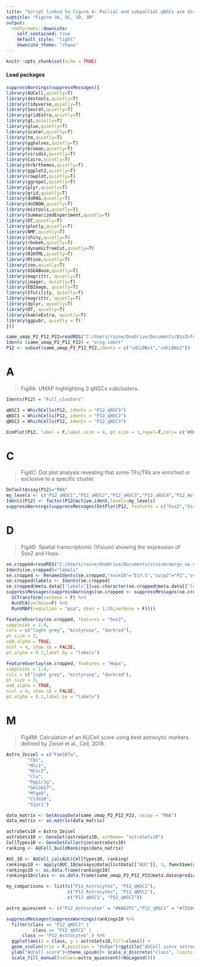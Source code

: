 ---
title: "Script linked to Figure 4: Pallial and subpallial qNSCs are distinguished by Hopx expression."
subtitle: "Figure 3A, 3C, 3D, 3M"
output:
  rmdformats::downcute:
    self_contained: true
    default_style: "light"
    downcute_theme: "chaos"
---

```{r setup, include=FALSE}
knitr::opts_chunk$set(echo = TRUE)
```

#### Load packages

```{r,warning=FALSE, include=T}
suppressWarnings(suppressMessages({
library(AUCell,quietly=T)
library(devtools,quietly=T)
library(tidyverse,quietly=T)
library(Seurat,quietly=T)
library(gridExtra,quietly=T)
library(gt,quietly=T)
library(glue,quietly=T)
library(scater,quietly=T)
library(tm,quietly=T)
library(gghalves,quietly=T)
library(broman,quietly=T)
library(viridis,quietly=T)
library(Cairo,quietly=T)
library(hrbrthemes,quietly=T)
library(ggplot2,quietly=T)
library(cowplot,quietly=T)
library(ggrepel,quietly=T)
library(plyr,quietly=T)
library(grid,quietly=T)
library(doRNG,quietly=T)
library(doSNOW,quietly=T)
library(mixtools,quietly=T)
library(SummarizedExperiment,quietly=T)
library(DT,quietly=T)
library(plotly,quietly=T)
library(NMF,quietly=T)
library(shiny,quietly=T)
library(rbokeh,quietly=T)
library(dynamicTreeCut,quietly=T)
library(R2HTML,quietly=T)
library(Rtsne,quietly=T)
library(zoo,quietly=T)
library(GSEABase,quietly=T)
library(magrittr, quietly=T)
library(imager, quietly=T)
library(EBImage, quietly=T)
library(STutility, quietly=T)
library(magrittr, quietly=T)
library(dplyr, quietly=T)
library(DT, quietly=T)
library(kableExtra, quietly=T)
library(ggpubr, quietly = T)
}))
```

```{r, warning=FALSE}
same_umap_P2_P12_P22=readRDS("C:/Users/raine/OneDrive/Documents/BioInfo/newdataset/same_umap_P2_P12_P22.rds")
Idents (same_umap_P2_P12_P22) = "orig.ident"
P12 <- subset(same_umap_P2_P12_P22,idents = c("sdCLBNx1","sdCLBNx2"))
```

# A

> Fig4A: UMAP highlighting 3 qNSCs subclusters.

```{r,fig.width=5,fig.height=4,fig.align="center"}
Idents(P12) = "Full_clusters"

qNSC3 = WhichCells(P12, idents = "P12_qNSC3")
qNSC1 = WhichCells(P12, idents = "P12_qNSC2")
qNSC2 = WhichCells(P12, idents = "P12_qNSC3")

DimPlot(P12, label = F,label.size = 4, pt.size = 1,repel=T,cols= c("#DEDEDE","#6F4D0F","#C59226","#EDC251","#DEDEDE","#DEDEDE","#DEDEDE","#DEDEDE","#DEDEDE","#DEDEDE","#DEDEDE","#DEDEDE","#DEDEDE","#DEDEDE","#DEDEDE","#DEDEDE"))+NoLegend()

```

# C

> Fig4C: Dot plot analysis revealing that some TFs/TRs are enriched or exclusive to a specific cluster.

```{r,fig.align="center"}
DefaultAssay(P12)="RNA"
my_levels <- c("P12_aNSC1","P12_aNSC2","P12_aNSC3","P12_aNSC4","P12_Astrocytes" ,"P12_Endothelial/Mural cells","P12_Ependymal cells","P12_GABAergic lineage","P12_GLUergic lineage","P12_Microglia","P12_Neuroblasts","P12_Oligos","P12_qNSC1","P12_qNSC3","P12_qNSC2", "P12_TAPs")
Idents(P12) <- factor(P12@active.ident,levels=my_levels)
suppressWarnings(suppressMessages(DotPlot(P12, features = c("Gsx2","Six3","Rorb","Eno1","Id4","Id3","Id2","Id1","Hopx","Fezf2","Dmrta2","Zic5","Tfap2c","Emx1"), idents = c("P12_qNSC1","P12_qNSC2","P12_qNSC3"), dot.scale = 10)+scale_colour_viridis(option="viridis")+theme_grey()+RotatedAxis()))
```

# D

> Fig4D: Spatial transcriptomic (Visium) showing the expression of Sox2 and Hopx.

```{r}
se.cropped=readRDS("C:/Users/raine/OneDrive/Documents/visium/merge_se_cropped.rds")
Idents(se.cropped)="labels"
se.cropped <- RenameIdents(se.cropped,"svze18"="E17.5","svzp2"="P2","svzp12"="P12","svzp22"="P22")
se.cropped$labels <- Idents(se.cropped)
se.cropped@meta.data[["labels"]]=as.character(se.cropped@meta.data[["labels"]])
suppressMessages(suppressWarnings(se.cropped <- suppressMessages(se.cropped %>% 
  SCTransform(verbose = F) %>%
  RunPCA(verbose=F) %>%
  RunUMAP(reduction = "pca", dims = 1:20,verbose = F))))

```

```{r, fig.width=10, fig.height=3,fig.align="center"}

FeatureOverlay(se.cropped, features = "Sox2",
sampleids = 1:4,
cols = c("light grey", "mistyrose", "darkred"),
pt.size = 3,
add.alpha = TRUE,
ncol = 4, show.sb = FALSE,
pt.alpha = 0.1,label.by = "labels")

FeatureOverlay(se.cropped, features = "Hopx",
sampleids = 1:4,
cols = c("light grey", "mistyrose", "darkred"),
pt.size = 3,
add.alpha = TRUE,
ncol = 4, show.sb = FALSE,
pt.alpha = 0.1,label.by = "labels")

```

# M

> Fig4M: Calculation of an AUCell score using best astrocytic markers defined by Zeisel et al., Cell, 2018.

```{r,warning=FALSE,include=F}
Astro_Zeisel = c("Fam107a",
        "Cbs",
        "Mlc1",
        "Ntsr2",
        "Clu",
        "Ppp1r3g",
        "Gm11627",
        "Mfge8",
        "Cldn10",
        "S1pr1")

data_matrix <- GetAssayData(same_umap_P2_P12_P22, assay = "RNA")
data_matrix <- as.matrix(data_matrix)

astroSets10 = Astro_Zeisel
astroSets10 <- GeneSet(astroSets10, setName= "astroSets10")
CellTypes10 <- GeneSetCollection(astroSets10)
ranking <- AUCell_buildRankings(data_matrix)

AUC_10 <- AUCell_calcAUC(CellTypes10, ranking)
rankings10 <- apply(AUC_10@assays@data@listData[["AUC"]], 1, function(x) (x-min(x))/(max(x)-min(x))) 
rankings10 <- as.data.frame(rankings10)
rankings10$class <- as.data.frame(same_umap_P2_P12_P22@meta.data$predicted.fullcelltype, row.names = Cells(same_umap_P2_P12_P22))[row.names(rankings10),]
```
```{r,warning=FALSE,fig.align="center"}

my_comparisons <- list(c("P12_Astrocytes", "P12_qNSC1"), 
                       c("P12_Astrocytes", "P12_qNSC2"), 
                       c("P12_qNSC1", "P12_qNSC2"))

astro_quiescent <- c("P12_Astrocytes" = "#B882FC","P12_qNSC1" = "#75540D" , "P12_qNSC2"="#CB9B20")

suppressMessages(suppressWarnings(rankings10 %>%
  filter(class == "P12_qNSC1" |
          class == "P12_qNSC2" | 
      class == "P12_Astrocytes" ) %>%
  ggplot(aes(x = class, y = astroSets10,fill=class)) +
  geom_violin(trim = F,position = "dodge")+ggtitle("AUCell score astrocytes markers")+stat_compare_means(label="p.signif",comparisons = my_comparisons)+
  ylab("AUCell score")+theme_ipsum()+ scale_x_discrete("class", limits = c("P12_qNSC1", "P12_qNSC2","P12_Astrocytes"),labels=c("qNSC1","qNSC2","Astro"))+
  scale_fill_manual(values=astro_quiescent)+NoLegend()))

```
